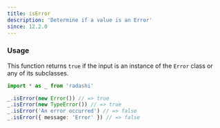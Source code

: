 ```yaml
---
title: isError
description: 'Determine if a value is an Error'
since: 12.2.0
---
```


### Usage

This function returns `true` if the input is an instance of the `Error` class or any of its subclasses.

```ts twoslash
import * as _ from 'radashi'

_.isError(new Error()) // => true
_.isError(new TypeError()) // => true
_.isError('An error occurred') // => false
_.isError({ message: 'Error' }) // => false
```

